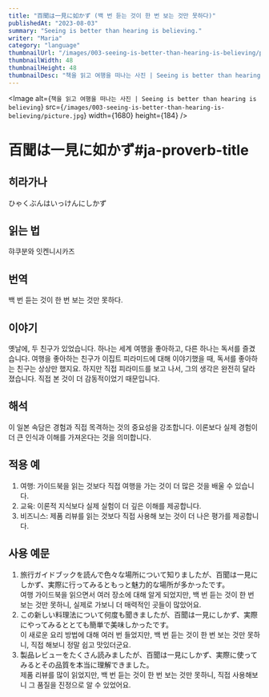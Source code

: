 ```yaml
---
title: "百聞は一見に如かず (백 번 듣는 것이 한 번 보는 것만 못하다)"
publishedAt: "2023-08-03"
summary: "Seeing is better than hearing is believing."
writer: "Maria"
category: "language"
thumbnailUrl: "/images/003-seeing-is-better-than-hearing-is-believing/picture.jpg"
thumbnailWidth: 48
thumbnailHeight: 48
thumbnailDesc: "책을 읽고 여행을 떠나는 사진 | Seeing is better than hearing is believing"
---
```


<Image
  alt={`책을 읽고 여행을 떠나는 사진 | Seeing is better than hearing is believing`}
  src={`/images/003-seeing-is-better-than-hearing-is-believing/picture.jpg`}
  width={1680}
  height={184}
/>

# 百聞は一見に如かず#ja-proverb-title

## 히라가나

ひゃくぶんはいっけんにしかず

## 읽는 법

햐쿠분와 잇켄니시카즈

## 번역

백 번 듣는 것이 한 번 보는 것만 못하다.

## 이야기

옛날에, 두 친구가 있었습니다. 하나는 세계 여행을 좋아하고, 다른 하나는 독서를 즐겼습니다. 여행을 좋아하는 친구가 이집트 피라미드에 대해 이야기했을 때, 독서를 좋아하는 친구는 상상만 했지요. 하지만 직접 피라미드를 보고 나서, 그의 생각은 완전히 달라졌습니다. 직접 본 것이 더 감동적이었기 때문입니다.

## 해석

이 일본 속담은 경험과 직접 목격하는 것의 중요성을 강조합니다. 이론보다 실제 경험이 더 큰 인식과 이해를 가져온다는 것을 의미합니다.

## 적용 예

1. 여행: 가이드북을 읽는 것보다 직접 여행을 가는 것이 더 많은 것을 배울 수 있습니다.
2. 교육: 이론적 지식보다 실제 실험이 더 깊은 이해를 제공합니다.
3. 비즈니스: 제품 리뷰를 읽는 것보다 직접 사용해 보는 것이 더 나은 평가를 제공합니다.

## 사용 예문

1. 旅行ガイドブックを読んで色々な場所について知りましたが、百聞は一見にしかず、実際に行ってみるともっと魅力的な場所が多かったです。<br /> 여행 가이드북을 읽으면서 여러 장소에 대해 알게 되었지만, 백 번 듣는 것이 한 번 보는 것만 못하니, 실제로 가보니 더 매력적인 곳들이 많았어요.
2. この新しい料理法について何度も聞きましたが、百聞は一見にしかず、実際にやってみるととても簡単で美味しかったです。<br /> 이 새로운 요리 방법에 대해 여러 번 들었지만, 백 번 듣는 것이 한 번 보는 것만 못하니, 직접 해보니 정말 쉽고 맛있더군요.
3. 製品レビューをたくさん読みましたが、百聞は一見にしかず、実際に使ってみるとその品質を本当に理解できました。<br /> 제품 리뷰를 많이 읽었지만, 백 번 듣는 것이 한 번 보는 것만 못하니, 직접 사용해보니 그 품질을 진정으로 알 수 있었어요.

